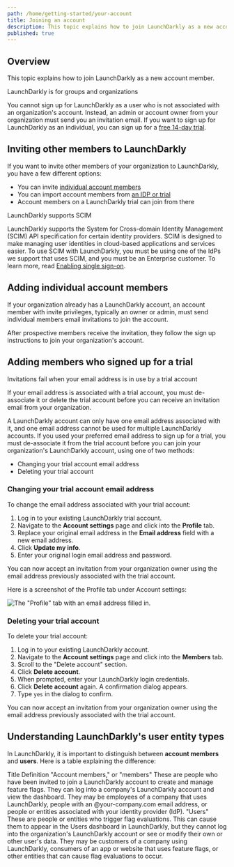 ```yaml
---
path: /home/getting-started/your-account
title: Joining an account
description: This topic explains how to join LaunchDarkly as a new account member.
published: true
---
```


## Overview

This topic explains how to join LaunchDarkly as a new account member.

<Callout intent="alert">
<CalloutTitle>LaunchDarkly is for groups and organizations</CalloutTitle>
<CalloutDescription>

You cannot sign up for LaunchDarkly as a user who is not associated with an organization's account. Instead, an admin or account owner from your organization must send you an invitation email. If you want to sign up for LaunchDarkly as an individual, you can sign up for a [free 14-day trial](https://launchdarkly.com/start-trial/).

</CalloutDescription>
</Callout>

## Inviting other members to LaunchDarkly

If you want to invite other members of your organization to LaunchDarkly, you have a few different options:

- You can invite [individual account members](#adding-individual-account-members)
- You can import account members from [an IDP or trial](#adding-members-who-signed-up-for-a-trial)
- Account members on a LaunchDarkly trial can join from there

<Callout intent="info">
<CalloutTitle>LaunchDarkly supports SCIM</CalloutTitle>
<CalloutDescription>

LaunchDarkly supports the System for Cross-domain Identity Management (SCIM) API specification for certain identity providers. SCIM is designed to make managing user identities in cloud-based applications and services easier. To use SCIM with LaunchDarkly, you must be using one of the IdPs we support that uses SCIM, and you must be an Enterprise customer. To learn more, read [Enabling single sign-on](/home/account-security/sso).

</CalloutDescription>
</Callout>

## Adding individual account members

If your organization already has a LaunchDarkly account, an account member with invite privileges, typically an owner or admin, must send individual members email invitations to join the account.

After prospective members receive the invitation, they follow the sign up instructions to join your organization's account.

## Adding members who signed up for a trial

<Callout intent="warning">
<CalloutTitle>Invitations fail when your email address is in use by a trial account</CalloutTitle>
<CalloutDescription>

If your email address is associated with a trial account, you must de-associate it or delete the trial account before you can receive an invitation email from your organization.

</CalloutDescription>
</Callout>

A LaunchDarkly account can only have one email address associated with it, and one email address cannot be used for multiple LaunchDarkly accounts. If you used your preferred email address to sign up for a trial, you must de-associate it from the trial account before you can join your organization's LaunchDarkly account, using one of two methods:

- Changing your trial account email address
- Deleting your trial account

### Changing your trial account email address

To change the email address associated with your trial account:

1. Log in to your existing LaunchDarkly trial account.
2. Navigate to the **Account settings** page and click into the **Profile** tab.
3. Replace your original email address in the **Email address** field with a new email address.
4. Click **Update my info**.
5. Enter your original login email address and password.

You can now accept an invitation from your organization owner using the email address previously associated with the trial account.

Here is a screenshot of the Profile tab under Account settings:

![The "Profile" tab with an email address filled in.](account-settings-profile.png)

### Deleting your trial account

To delete your trial account:

1. Log in to your existing LaunchDarkly account.
2. Navigate to the **Account settings** page and click into the **Members** tab.
3. Scroll to the "Delete account" section.
4. Click **Delete account**.
5. When prompted, enter your LaunchDarkly login credentials.
6. Click **Delete account** again. A confirmation dialog appears.
7. Type `yes` in the dialog to confirm.

You can now accept an invitation from your organization owner using the email address previously associated with the trial account.

## Understanding LaunchDarkly's user entity types

In LaunchDarkly, it is important to distinguish between **account members** and **users**. Here is a table explaining the difference:

<Table>
  <TableHeader>
    <TableHeadCell>Title</TableHeadCell>
    <TableHeadCell>Definition</TableHeadCell>
  </TableHeader>
  <TableBody>
    <TableRow>
      <TableCell>"Account members," or "members"</TableCell>
      <TableCell>
        These are people who have been invited to join a LaunchDarkly account to create and manage feature flags. They can log into a company's LaunchDarkly account and view the dashboard. They may be employees of a company that uses LaunchDarkly, people with an @your-company.com email address, or people or entities associated with your identity provider (IdP).
      </TableCell>
    </TableRow>
    <TableRow>
      <TableCell>"Users"</TableCell>
      <TableCell>
        These are people or entities who trigger flag evaluations. This can cause them to appear in the Users dashboard in LaunchDarkly, but they cannot log into the organization's LaunchDarkly account or see or modify their own or other user's data. They may be customers of a company using LaunchDarkly, consumers of an app or website that uses feature flags, or other entities that can cause flag evaluations to occur.
      </TableCell>
    </TableRow>
  </TableBody>
</Table>
